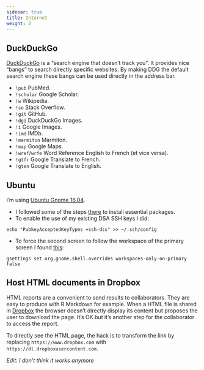 ```yaml
---
sidebar: true
title: Internet
weight: 2
---
```


## DuckDuckGo

[DuckDuckGo](https://duckduckgo.com/about) is a "search engine that doesn't track you". 
It provides nice "bangs" to search directly specific websites. 
By making DDG the default search engine these bangs can be used directly in the address bar.

- `!pub` PubMed.
- `!scholar` Google Scholar.
- `!w` Wikipedia.
- `!so` Stack Overflow.
- `!git` GitHub.
- `!dgi` DuckDuckGo Images.
- `!i` Google Images.
- `!imd` IMDb.
- `!marmiton` Marmiton.
- `!map` Google Maps.
- `!wref`/`wrfe` Word Reference English to French (et vice versa).
- `!gtfr` Google Translate to French.
- `!gten` Google Translate to English.

## Ubuntu

I'm using [Ubuntu Gnome 16.04](https://wiki.ubuntu.com/UbuntuGNOME/GetUbuntuGNOME). 

+ I followed some of the steps [there](http://www.omgubuntu.co.uk/2016/04/10-things-to-do-after-installing-ubuntu-16-04-lts) to install essential packages.
+ To enable the use of my existing DSA SSH keys I did: 

`echo "PubkeyAcceptedKeyTypes +ssh-dss" >> ~/.ssh/config`

+ To force the second screen to follow the workspace of the primary screen I found [this](http://gregcor.com/2011/05/07/fix-dual-monitors-in-gnome-3-aka-my-workspaces-are-broken/): 

`gsettings set org.gnome.shell.overrides workspaces-only-on-primary false`

## Host HTML documents in Dropbox

HTML reports are a convenient to send results to collaborators. They are easy to produce with R Markdown for example. When a HTML file is shared in [Dropbox](www.dropbox.com) the browser doesn't directly display its content but proposes the user to download the page. It's OK but it's another step for the collaborator to access the report.

To directly see the HTML page, the hack is to transform the link by replacing `https://www.dropbox.com` with `https://dl.dropboxusercontent.com`. 

*Edit: I don't think it works anymore*
